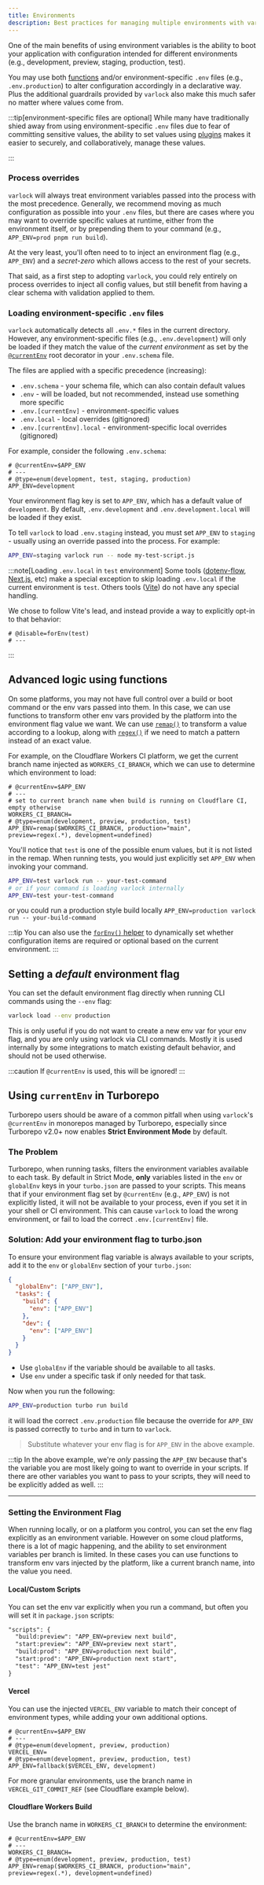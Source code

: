 ```yaml
---
title: Environments
description: Best practices for managing multiple environments with varlock
---
```


One of the main benefits of using environment variables is the ability to boot your application with configuration intended for different environments (e.g., development, preview, staging, production, test).

You may use both [functions](/reference/functions/) and/or environment-specific `.env` files (e.g., `.env.production`) to alter configuration accordingly in a declarative way. Plus the additional guardrails provided by `varlock` also make this much safer no matter where values come from.

:::tip[environment-specific files are optional]
While many have traditionally shied away from using environment-specific `.env` files due to fear of committing sensitive values, the ability to set values using [plugins](/guides/plugins/) makes it easier to securely, and collaboratively, manage these values.

:::


### Process overrides
`varlock` will always treat environment variables passed into the process with the most precedence. Generally, we recommend moving as much configuration as possible into your `.env` files, but there are cases where you may want to override specific values at runtime, either from the environment itself, or by prepending them to your command (e.g., `APP_ENV=prod pnpm run build`).

At the very least, you'll often need to to inject an environment flag (e.g., `APP_ENV`) and a _secret-zero_ which allows access to the rest of your secrets.

That said, as a first step to adopting `varlock`, you could rely entirely on process overrides to inject all config values, but still benefit from having a clear schema with validation applied to them.

### Loading environment-specific `.env` files

`varlock` automatically detects all `.env.*` files in the current directory. However, any environment-specific files (e.g., `.env.development`) will only be loaded if they match the value of the _current environment_ as set by the [`@currentEnv`](/reference/root-decorators/#currentEnv) root decorator in your `.env.schema` file.

The files are applied with a specific precedence (increasing):
- `.env.schema` - your schema file, which can also contain default values
- `.env` - will be loaded, but not recommended, instead use something more specific
- `.env.[currentEnv]` - environment-specific values
- `.env.local` - local overrides (gitignored)
- `.env.[currentEnv].local` - environment-specific local overrides (gitignored)

For example, consider the following `.env.schema`:
```env-spec title=".env.schema"
# @currentEnv=$APP_ENV
# ---
# @type=enum(development, test, staging, production)
APP_ENV=development
```

Your environment flag key is set to `APP_ENV`, which has a default value of `development`. By default, `.env.development` and `.env.development.local` will be loaded if they exist.

To tell `varlock` to load `.env.staging` instead, you must set `APP_ENV` to `staging` - usually using an override passed into the process. For example:

```bash
APP_ENV=staging varlock run -- node my-test-script.js
```

:::note[Loading `.env.local` in `test` environment]
Some tools ([dotenv-flow](https://github.com/kerimdzhanov/dotenv-flow), [Next.js](https://nextjs.org/docs/pages/guides/environment-variables#test-environment-variables), etc) make a special exception
to skip loading `.env.local` if the current environment is `test`. Others tools ([Vite](https://vite.dev/config/#env-variables)) do not have any special handling.

We chose to follow Vite's lead, and instead provide a way to explicitly opt-in to that behavior:

```env-spec title=".env.local"
# @disable=forEnv(test)
# ---
```

:::

## Advanced logic using functions

On some platforms, you may not have full control over a build or boot command or the env vars passed into them.
In this case, we can use functions to transform other env vars provided by the platform into the environment flag value we want.
We can use [`remap()`](/reference/functions#remap) to transform a value according to a lookup, along with [`regex()`](/reference/functions#regex) if we need to match a pattern instead of an exact value.

For example, on the Cloudflare Workers CI platform, we get the current branch name injected as `WORKERS_CI_BRANCH`, which we can use to determine which environment to load:

```env-spec title=".env.schema"
# @currentEnv=$APP_ENV
# ---
# set to current branch name when build is running on Cloudflare CI, empty otherwise
WORKERS_CI_BRANCH=
# @type=enum(development, preview, production, test)
APP_ENV=remap($WORKERS_CI_BRANCH, production="main", preview=regex(.*), development=undefined)
```

You'll notice that `test` is one of the possible enum values, but it is not listed in the remap.
When running tests, you would just explicitly set `APP_ENV` when invoking your command.

```bash
APP_ENV=test varlock run -- your-test-command
# or if your command is loading varlock internally
APP_ENV=test your-test-command
```

or you could run a production style build locally `APP_ENV=production varlock run -- your-build-command`

:::tip
You can also use the [`forEnv()` helper](/reference/functions/#forenv) to dynamically set whether configuration items are required or optional based on the current environment.
:::

## Setting a _default_ environment flag

You can set the default environment flag directly when running CLI commands using the `--env` flag:

```bash
varlock load --env production
```

This is only useful if you do not want to create a new env var for your env flag, and you are only using varlock via CLI commands.
Mostly it is used internally by some integrations to match existing default behavior, and should not be used otherwise.

:::caution
If `@currentEnv` is used, this will be ignored!
:::

## Using `currentEnv` in Turborepo

Turborepo users should be aware of a common pitfall when using `varlock`'s `@currentEnv` in monorepos managed by Turborepo, especially since Turborepo v2.0+ now enables **Strict Environment Mode** by default.

### The Problem

Turborepo, when running tasks, filters the environment variables available to each task. By default in Strict Mode, **only** variables listed in the `env` or `globalEnv` keys in your `turbo.json` are passed to your scripts. This means that if your environment flag set by `@currentEnv` (e.g., `APP_ENV`) is not explicitly listed, it will not be available to your process, even if you set it in your shell or CI environment. This can cause `varlock` to load the wrong environment, or fail to load the correct `.env.[currentEnv]` file.

### Solution: Add your environment flag to turbo.json

To ensure your environment flag variable is always available to your scripts, add it to the `env` or `globalEnv` section of your `turbo.json`:

```json title="turbo.json"
{
  "globalEnv": ["APP_ENV"],
  "tasks": {
    "build": {
      "env": ["APP_ENV"]
    },
    "dev": {
      "env": ["APP_ENV"]
    }
  }
}
```

- Use `globalEnv` if the variable should be available to all tasks.
- Use `env` under a specific task if only needed for that task.

Now when you run the following:

```bash
APP_ENV=production turbo run build
```

it will load the correct `.env.production` file because the override for `APP_ENV` is passed correctly to `turbo` and in turn to `varlock`.

> Substitute whatever your env flag is for `APP_ENV` in the above example.

:::tip
In the above example, we're _only_ passing the `APP_ENV` because that's the variable you are most likely going to want to override in your scripts. If there are other variables you want to pass to your scripts, they will need to be explicitly added as well.
:::



---

### Setting the Environment Flag

When running locally, or on a platform you control, you can set the env flag explicitly as an environment variable. However on some cloud platforms, there is a lot of magic happening, and the ability to set environment variables per branch is limited. In these cases you can use functions to transform env vars injected by the platform, like a current branch name, into the value you need.

#### Local/Custom Scripts

You can set the env var explicitly when you run a command, but often you will set it in `package.json` scripts:

```diff lang="json" title="package.json" add=/APP_ENV=[a-z]+/
"scripts": {
  "build:preview": "APP_ENV=preview next build",
  "start:preview": "APP_ENV=preview next start",
  "build:prod": "APP_ENV=production next build",
  "start:prod": "APP_ENV=production next start",
  "test": "APP_ENV=test jest"
}
```

#### Vercel

You can use the injected `VERCEL_ENV` variable to match their concept of environment types, while adding your own additional options.

```env-spec title=".env.schema"
# @currentEnv=$APP_ENV
# ---
# @type=enum(development, preview, production)
VERCEL_ENV=
# @type=enum(development, preview, production, test)
APP_ENV=fallback($VERCEL_ENV, development)
```

For more granular environments, use the branch name in `VERCEL_GIT_COMMIT_REF` (see Cloudflare example below).

#### Cloudflare Workers Build

Use the branch name in `WORKERS_CI_BRANCH` to determine the environment:

```env-spec title=".env.schema"
# @currentEnv=$APP_ENV
# ---
WORKERS_CI_BRANCH=
# @type=enum(development, preview, production, test)
APP_ENV=remap($WORKERS_CI_BRANCH, production="main", preview=regex(.*), development=undefined)
```

